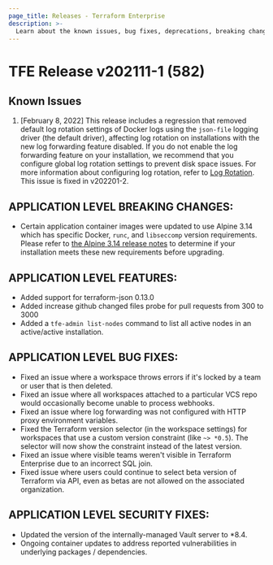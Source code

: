 ```yaml
---
page_title: Releases - Terraform Enterprise
description: >-
  Learn about the known issues, bug fixes, deprecations, breaking changes, features and security fixes for the v202111-1 (582) release.
---
```


# TFE Release v202111-1 (582)

## Known Issues

1. [February 8, 2022] This release includes a regression that removed default log rotation settings of Docker logs using the `json-file` logging driver (the default driver), affecting log rotation on installations with the new log forwarding feature disabled. If you do not enable the log forwarding feature on your installation, we recommend that you configure global log rotation settings to prevent disk space issues. For more information about configuring log rotation, refer to [Log Rotation](/terraform/enterprise/v202111-1/replicated/install/pre-install-checklist#log-rotation). This issue is fixed in v202201-2.

## APPLICATION LEVEL BREAKING CHANGES:

- Certain application container images were updated to use Alpine 3.14 which has specific Docker, `runc`, and `libseccomp` version requirements. Please refer to [the Alpine 3.14 release notes](https://wiki.alpinelinux.org/wiki/Release_Notes_for_Alpine_3.14.0#faccessat2) to determine if your installation meets these new requirements before upgrading.

## APPLICATION LEVEL FEATURES:

- Added support for terraform-json 0.13.0
- Added increase github changed files probe for pull requests from 300 to 3000
- Added a `tfe-admin list-nodes` command to list all active nodes in an active/active installation.

## APPLICATION LEVEL BUG FIXES:

- Fixed an issue where a workspace throws errors if it's locked by a team or user that is then deleted.
- Fixed an issue where all workspaces attached to a particular VCS repo would occasionally become unable to process webhooks.
- Fixed an issue where log forwarding was not configured with HTTP proxy environment variables.
- Fixed the Terraform version selector (in the workspace settings) for workspaces that use a custom version constraint (like `~> *0.5`). The selector will now show the constraint instead of the latest version.
- Fixed an issue where visible teams weren't visible in Terraform Enterprise due to an incorrect SQL join.
- Fixed issue where users could continue to select beta version of Terraform via API, even as betas are not allowed on the associated organization.

## APPLICATION LEVEL SECURITY FIXES:

- Updated the version of the internally-managed Vault server to \*8.4.
- Ongoing container updates to address reported vulnerabilities in underlying packages / dependencies.
